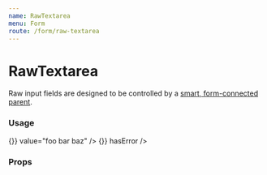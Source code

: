```yaml
---
name: RawTextarea
menu: Form
route: /form/raw-textarea
---
```



# RawTextarea

Raw input fields are designed to be controlled by a [smart, form-connected parent](https://github.com/venturehacks/AngelList/blob/master/frontend/talent/components/Form/TextField/index.tsx).

### Usage

<Playground>
  <div className="max-w-lg">
    <Label field="bio" title="Textarea" byline="Explicit rows, cols">
      <RawTextarea
        name="bio"
        placeholder="Tell us about yourself..."
        rows={5}
        cols={40}
      />
    </Label>
    <Label field="bio-warning" title="Personal Bio" byline="100% width">
      <RawTextarea
        name="bio"
        intrinsicWidth="100%"
        onChange={() => {}}
        value="foo bar baz"
      />
    </Label>
    <Label field="bio-warning" title="Oops" byline="validation error">
      <RawTextarea
        name="bio"
        intrinsicWidth="100%"
        value="dang"
        onChange={() => {}}
        hasError
      />
    </Label>
  </div>
</Playground>

### Props

<Props of={RawTextarea} />
